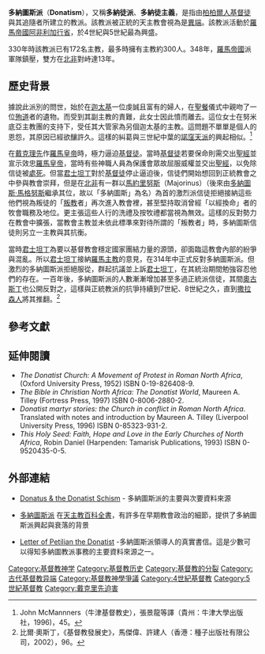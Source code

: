 '''多納圖斯派'''（'''Donatism'''），又稱'''多納徒派'''、'''多納徒主義'''，是指由[[柏柏爾人|柏柏爾人]][[基督徒|基督徒]]{{link-en|多納圖斯·馬格努斯|Donatus Magnus}}與其追隨者所建立的教派。該教派被正統的天主教會視為是[[異端|異端]]。該教派活動於[[羅馬帝國|羅馬帝國]][[阿非利加行省|阿非利加行省]]，於4世紀與5世紀最為興盛。

330年時該教派已有172名主教，最多時擁有主教約300人。348年，[[羅馬帝國|羅馬帝國]]派軍隊鎮壓，雙方在[[北非|北非]]對峙達13年。

== 歷史背景 ==
據說此派別的問世，始於在[[迦太基|迦太基]]一位虔誠且富有的婦人，在[[聖餐|聖餐]]儀式中親吻了一位[[殉道|殉道]]者的遺物。而受到其副主教的責難，此女士因此憤而離去。這位女士在努米底亞主教團的支持下，受任其大管家為另個迦太基的主教。這問題不單單是個人的恩怨，其原因已經欲釀許久。這樣的糾葛與三世紀中葉的[[諾窪天派|諾窪天派]]的興起相似。<ref>John McMannners（牛津基督教史），張景龍等譯（貴州：牛津大學出版社，1996)，45。</ref>

在[[戴克理先|戴克理先]]作[[羅馬皇帝|羅馬皇帝]]時，極力逼迫[[基督徒|基督徒]]。當時[[基督徒|基督徒]]若要保命則需交出[[聖經|聖經]]並宣示效忠[[羅馬皇帝|羅馬皇帝]]，當時有些神職人員為保護會眾故屈服威權並交出[[聖經|聖經]]，以免除信徒被[[處死|處死]]。但當[[君士坦丁一世_(羅馬帝國)|君士坦丁]]對於[[基督徒|基督徒]]停止逼迫後，信徒們開始想回到正統教會之中參與教會崇拜，但是在[[北非|北非]]有一群以[[馬約里努斯|馬約里努斯]]（Majorinus）（後來由[[多納圖斯·馬格努斯|多納圖斯·馬格努斯]]繼承其位，故以「多納圖斯」為名）為首的激烈派信徒拒絕接納這些他們視為叛徒的「[[叛教|叛教]]者」再次進入教會裡，甚至堅持取消曾經「以經換命」者的牧會職務及地位。更主張這些人行的洗禮及按牧禮都當視為無效。這樣的反對勢力在教會中擴張，當教會主教並未依此標準來對待所謂的「叛教者」時，多納圖斯信徒則另立一主教與其抗衡。

當時[[君士坦丁一世_(羅馬帝國)|君士坦丁]]為要以基督教會穩定國家團結力量的源頭，卻面臨這教會內部的紛爭與混亂。所以[[君士坦丁一世_(羅馬帝國)|君士坦丁]]接納[[羅馬主教|羅馬主教]]的意見，在314年{{link-en|阿爾勒會議|Synod of Arles}}中正式反對多納圖斯派。但激烈的多納圖斯派拒絕服從，群起抗議並上訴[[君士坦丁一世_(羅馬帝國)|君士坦丁]]，在其統治期間勉強容忍他們的存在。一百年後，多納圖斯派的人數漸漸增加甚至多過正統派信徒，其間[[奧古斯丁|奧古斯丁]]也公開反對之，這樣與正統教派的抗爭持續到7世紀、8世紀之久，直到[[撒拉森人|撒拉森人]]將其推翻。<ref>比爾·奧斯丁，《基督教發展史》，馬傑偉、許建人（香港：種子出版社有限公司，2002），96。</ref>

== 參考文獻 ==
{{reflist}}

== 延伸閱讀 ==
* ''The Donatist Church: A Movement of Protest in Roman North Africa'', {{le|W. H. C. Frend|W. H. C. Frend}} (Oxford University Press, 1952) ISBN 0-19-826408-9.
* ''The Bible in Christian North Africa: The Donatist World'', Maureen A. Tilley (Fortress Press, 1997) ISBN 0-8006-2880-2.
* ''Donatist martyr stories: the Church in conflict in Roman North Africa''. Translated with notes and introduction by Maureen A. Tilley (Liverpool University Press, 1996) ISBN 0-85323-931-2.
* ''This Holy Seed: Faith, Hope and Love in the Early Churches of North Africa'', Robin Daniel (Harpenden: Tamarisk Publications, 1993) ISBN 0-9520435-0-5.

== 外部連結 ==
* {{en}}[https://web.archive.org/web/20070927023742/http://www.earlychurch.org.uk/donatism.html Donatus & the Donatist Schism] - 多納圖斯派的主要與次要資料來源
* {{en}}[http://www.newadvent.org/cathen/05121a.htm 多納圖斯派] {{Wayback|url=http://www.newadvent.org/cathen/05121a.htm |date=20200519204220 }}在[[天主教百科全書|天主教百科全書]]，有許多在早期教會政治的細節，提供了多納圖斯派興起與衰落的背景
* {{en}}[http://www.seanmultimedia.com/Pie_Petilian_Encyclical_Letter.html Letter of Petilian the Donatist] {{Wayback|url=http://www.seanmultimedia.com/Pie_Petilian_Encyclical_Letter.html |date=20200210011515 }} -多納圖斯派領導人的真實書信。這是少數可以得知多納圖教派事務的主要資料來源之一。

{{Authority control}}
[[Category:基督教神学|Category:基督教神学]]
[[Category:基督教历史|Category:基督教历史]]
[[Category:基督教的分裂|Category:基督教的分裂]]
[[Category:古代基督教异端|Category:古代基督教异端]]
[[Category:基督教神學爭議|Category:基督教神學爭議]]
[[Category:4世紀基督教|Category:4世紀基督教]]
[[Category:5世紀基督教|Category:5世紀基督教]]
[[Category:戴克里先迫害|Category:戴克里先迫害]]